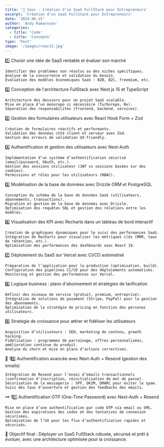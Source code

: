 ```yaml
---
title: '🚀 Sass - Création d’un SaaS FullStack pour Entrepreneurs'
excerpt: 'Création d’un SaaS FullStack pour Entrepreneurs'
date: '2024-06-15'
author: 'Andy Ramaroson'
categories:
  - title: 'Code'
  - title: 'Concepte'
type: 'Post'
image: '/images/react2.jpg'
---
```


1️⃣ Choisir une idée de SaaS rentable et évaluer son marché

    Identifier des problèmes non résolus ou des niches spécifiques.
    Analyse de la concurrence et validation du besoin.
    Évaluation des modèles économiques SaaS : B2B, B2C, freemium, etc.

2️⃣ Conception de l'architecture FullStack avec Next.js 15 et TypeScript

    Architecture des dossiers pour un projet SaaS scalable.
    Mise en place d’un monorepo si nécessaire (Turborepo, Nx).
    Séparation des responsabilités (frontend, backend, services).

3️⃣ Gestion des formulaires utilisateurs avec React Hook Form + Zod

    Création de formulaires réactifs et performants.
    Validation des données côté client et serveur avec Zod.
    Gestion des erreurs de validation UX-friendly.

4️⃣ Authentification et gestion des utilisateurs avec Next-Auth

    Implémentation d’un système d’authentification sécurisé (email/password, OAuth, etc.).
    Gestion des sessions utilisateur (JWT vs sessions basées sur des cookies).
    Permissions et rôles pour les utilisateurs (RBAC).

5️⃣ Modélisation de la base de données avec Drizzle ORM et PostgreSQL

    Conception du schéma de la base de données SaaS (utilisateurs, abonnements, transactions).
    Migration et gestion de la base de données avec Drizzle.
    Optimisation des requêtes SQL et gestion des relations entre les modèles.

6️⃣ Visualisation des KPI avec Recharts dans un tableau de bord interactif

    Création de graphiques dynamiques pour le suivi des performances SaaS.
    Intégration de Recharts pour visualiser les métriques clés (MRR, taux de rétention, etc.).
    Optimisation des performances des dashboards avec React 19.

7️⃣ Déploiement du SaaS sur Vercel avec CI/CD automatisé

    Préparation de l’application pour la production (optimisation, build).
    Configuration des pipelines CI/CD pour des déploiements automatisés.
    Monitoring et gestion des performances sur Vercel.

8️⃣ Logique business : plans d'abonnement et stratégies de tarification

    Définir des niveaux de service (gratuit, premium, entreprise).
    Intégration de solutions de paiement (Stripe, PayPal) pour la gestion des abonnements.
    Optimisation de la stratégie de pricing en fonction des personas utilisateurs.

9️⃣ Stratégie de croissance pour attirer et fidéliser les utilisateurs

    Acquisition d’utilisateurs : SEO, marketing de contenu, growth hacking.
    Fidélisation : programmes de parrainage, offres personnalisées, amélioration continue du produit.
    Analyse du churn et mise en place d’actions correctives.

🔐 10️⃣ Authentification avancée avec Next-Auth + Resend (gestion des emails)

    Intégration de Resend pour l’envoi d’emails transactionnels (confirmation d'inscription, réinitialisation de mot de passe).
    Sécurisation de la messagerie : SPF, DKIM, DMARC pour éviter le spam.
    Suivi des taux d’ouverture et gestion des feedbacks des emails.

🗝️ 11️⃣ Authentification OTP (One-Time Password) avec Next-Auth + Resend

    Mise en place d’une authentification par code OTP via email ou SMS.
    Gestion des expirations des codes et des tentatives de connexion sécurisées.
    Optimisation de l’UX pour les flux d’authentification rapides et sécurisés.

🎯 Objectif final : Déployer un SaaS FullStack robuste, sécurisé et prêt à évoluer, avec une architecture optimisée pour la croissance.